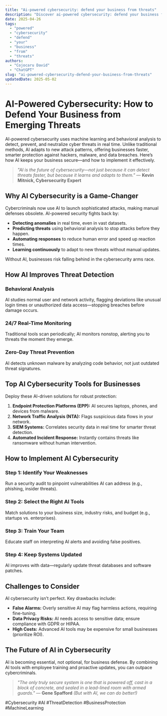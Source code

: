 ```yaml
---
title: "Ai-powered cybersecurity: defend your business from threats"
description: "Discover ai-powered cybersecurity: defend your business from threats with this in-depth guide, providing actionable insights and practical tips to boost your knowledge and results."
date: 2025-04-26
tags:
  - "powered"
  - "cybersecurity"
  - "defend"
  - "your"
  - "business"
  - "from"
  - "threats"
authors:
  - "Cojocaru David"
  - "ChatGPT"
slug: "ai-powered-cybersecurity-defend-your-business-from-threats"
updatedDate: 2025-05-02
---
```

# AI-Powered Cybersecurity: How to Defend Your Business from Emerging Threats  

AI-powered cybersecurity uses machine learning and behavioral analysis to detect, prevent, and neutralize cyber threats in real time. Unlike traditional methods, AI adapts to new attack patterns, offering businesses faster, smarter protection against hackers, malware, and data breaches. Here’s how AI keeps your business secure—and how to implement it effectively.  

> *"AI is the future of cybersecurity—not just because it can detect threats faster, but because it learns and adapts to them."* — **Kevin Mitnick, Cybersecurity Expert**  

## Why AI Cybersecurity is a Game-Changer  

Cybercriminals now use AI to launch sophisticated attacks, making manual defenses obsolete. AI-powered security fights back by:  

- **Detecting anomalies** in real time, even in vast datasets.  
- **Predicting threats** using behavioral analysis to stop attacks before they happen.  
- **Automating responses** to reduce human error and speed up reaction times.  
- **Learning continuously** to adapt to new threats without manual updates.  

Without AI, businesses risk falling behind in the cybersecurity arms race.  

## How AI Improves Threat Detection  

### Behavioral Analysis  
AI studies normal user and network activity, flagging deviations like unusual login times or unauthorized data access—stopping breaches before damage occurs.  

### 24/7 Real-Time Monitoring  
Traditional tools scan periodically; AI monitors nonstop, alerting you to threats the moment they emerge.  

### Zero-Day Threat Prevention  
AI detects unknown malware by analyzing code behavior, not just outdated threat signatures.  

## Top AI Cybersecurity Tools for Businesses  

Deploy these AI-driven solutions for robust protection:  

1. **Endpoint Protection Platforms (EPP):** AI secures laptops, phones, and devices from malware.  
2. **Network Traffic Analysis (NTA):** Flags suspicious data flows in your network.  
3. **SIEM Systems:** Correlates security data in real time for smarter threat detection.  
4. **Automated Incident Response:** Instantly contains threats like ransomware without human intervention.  

## How to Implement AI Cybersecurity  

### Step 1: Identify Your Weaknesses  
Run a security audit to pinpoint vulnerabilities AI can address (e.g., phishing, insider threats).  

### Step 2: Select the Right AI Tools  
Match solutions to your business size, industry risks, and budget (e.g., startups vs. enterprises).  

### Step 3: Train Your Team  
Educate staff on interpreting AI alerts and avoiding false positives.  

### Step 4: Keep Systems Updated  
AI improves with data—regularly update threat databases and software patches.  

## Challenges to Consider  

AI cybersecurity isn’t perfect. Key drawbacks include:  

- **False Alarms:** Overly sensitive AI may flag harmless actions, requiring fine-tuning.  
- **Data Privacy Risks:** AI needs access to sensitive data; ensure compliance with GDPR or HIPAA.  
- **High Costs:** Advanced AI tools may be expensive for small businesses (prioritize ROI).  

## The Future of AI in Cybersecurity  

AI is becoming essential, not optional, for business defense. By combining AI tools with employee training and proactive updates, you can outpace cybercriminals.  

> *"The only truly secure system is one that is powered off, cast in a block of concrete, and sealed in a lead-lined room with armed guards."* — **Gene Spafford** *(But with AI, we can do better!)*  

#Cybersecurity #AI #ThreatDetection #BusinessProtection #MachineLearning  